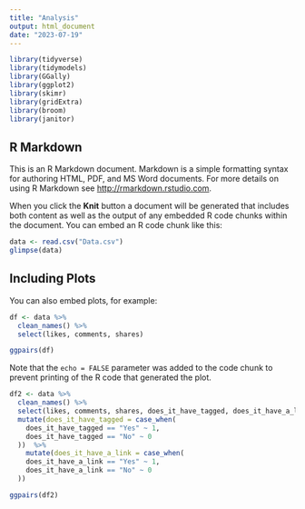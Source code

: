 ```yaml
---
title: "Analysis"
output: html_document
date: "2023-07-19"
---
```


```r

library(tidyverse)
library(tidymodels)
library(GGally)
library(ggplot2)
library(skimr)
library(gridExtra)
library(broom)
library(janitor)

```

## R Markdown

This is an R Markdown document. Markdown is a simple formatting syntax for authoring HTML, PDF, and MS Word documents. For more details on using R Markdown see <http://rmarkdown.rstudio.com>.

When you click the **Knit** button a document will be generated that includes both content as well as the output of any embedded R code chunks within the document. You can embed an R code chunk like this:

```r

data <- read.csv("Data.csv")
glimpse(data)

```

## Including Plots

You can also embed plots, for example:

```r

df <- data %>% 
  clean_names() %>% 
  select(likes, comments, shares)

ggpairs(df)

```

Note that the `echo = FALSE` parameter was added to the code chunk to prevent printing of the R code that generated the plot.

```r

df2 <- data %>% 
  clean_names() %>% 
  select(likes, comments, shares, does_it_have_tagged, does_it_have_a_link) %>% 
  mutate(does_it_have_tagged = case_when(
    does_it_have_tagged == "Yes" ~ 1,
    does_it_have_tagged == "No" ~ 0
  ))  %>% 
    mutate(does_it_have_a_link = case_when(
    does_it_have_a_link == "Yes" ~ 1,
    does_it_have_a_link == "No" ~ 0
  ))   

ggpairs(df2)
  
```

